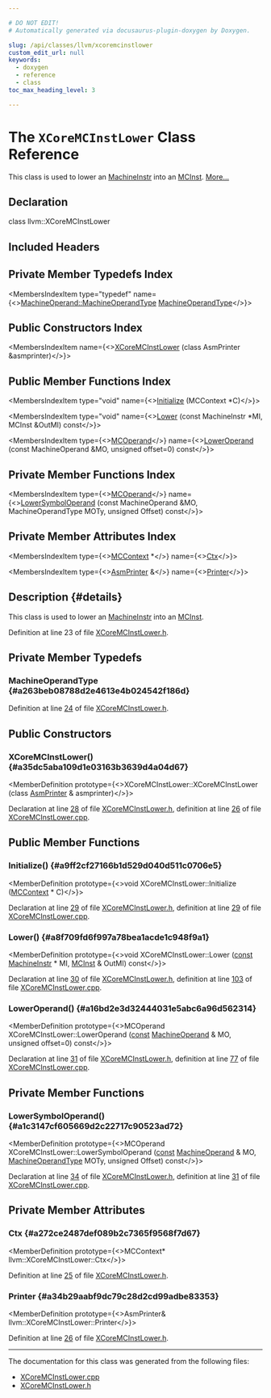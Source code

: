 ```yaml
---

# DO NOT EDIT!
# Automatically generated via docusaurus-plugin-doxygen by Doxygen.

slug: /api/classes/llvm/xcoremcinstlower
custom_edit_url: null
keywords:
  - doxygen
  - reference
  - class
toc_max_heading_level: 3

---
```





# The `XCoreMCInstLower` Class Reference

<DoxygenPage pluginConfig={pluginConfig}>

This class is used to lower an <a href="/docs/api/classes/llvm/machineinstr">MachineInstr</a> into an <a href="/docs/api/classes/llvm/mcinst">MCInst</a>. <a href="#details">More...</a>

## Declaration

<CodeBlock>class llvm::XCoreMCInstLower</CodeBlock>

## Included Headers

<IncludesList>
<IncludesListItem
  filePath="Target/XCore/XCoreMCInstLower.h"
  permalink="/docs/api/files/lib/lib/target/lib/target/xcore/xcoremcinstlower-h"
  isLocal="true" />
</IncludesList>

## Private Member Typedefs Index

<MembersIndex>

<MembersIndexItem
  type="typedef"
  name={<><a href="/docs/api/classes/llvm/machineoperand/#af269b990800f72c7cf535c407e8e639b">MachineOperand::MachineOperandType</a> <a href="#a263beb08788d2e4613e4b024542f186d">MachineOperandType</a></>}>
</MembersIndexItem>

</MembersIndex>

## Public Constructors Index

<MembersIndex>

<MembersIndexItem
  name={<><a href="#a35dc5aba109d1e03163b3639d4a04d67">XCoreMCInstLower</a> (class AsmPrinter &amp;asmprinter)</>}>
</MembersIndexItem>

</MembersIndex>

## Public Member Functions Index

<MembersIndex>

<MembersIndexItem
  type="void"
  name={<><a href="#a9ff2cf27166b1d529d040d511c0706e5">Initialize</a> (MCContext &#42;C)</>}>
</MembersIndexItem>

<MembersIndexItem
  type="void"
  name={<><a href="#a8f709fd6f997a78bea1acde1c948f9a1">Lower</a> (const MachineInstr &#42;MI, MCInst &amp;OutMI) const</>}>
</MembersIndexItem>

<MembersIndexItem
  type={<><a href="/docs/api/classes/llvm/mcoperand">MCOperand</a></>}
  name={<><a href="#a16bd2e3d32444031e5abc6a96d562314">LowerOperand</a> (const MachineOperand &amp;MO, unsigned offset=0) const</>}>
</MembersIndexItem>

</MembersIndex>

## Private Member Functions Index

<MembersIndex>

<MembersIndexItem
  type={<><a href="/docs/api/classes/llvm/mcoperand">MCOperand</a></>}
  name={<><a href="#a1c3147cf605669d2c22717c90523ad72">LowerSymbolOperand</a> (const MachineOperand &amp;MO, MachineOperandType MOTy, unsigned Offset) const</>}>
</MembersIndexItem>

</MembersIndex>

## Private Member Attributes Index

<MembersIndex>

<MembersIndexItem
  type={<><a href="/docs/api/classes/llvm/mccontext">MCContext</a> &#42;</>}
  name={<><a href="#a272ce2487def089b2c7365f9568f7d67">Ctx</a></>}>
</MembersIndexItem>

<MembersIndexItem
  type={<><a href="/docs/api/classes/llvm/asmprinter">AsmPrinter</a> &amp;</>}
  name={<><a href="#a34b29aabf9dc79c28d2cd99adbe83353">Printer</a></>}>
</MembersIndexItem>

</MembersIndex>

## Description {#details}

This class is used to lower an <a href="/docs/api/classes/llvm/machineinstr">MachineInstr</a> into an <a href="/docs/api/classes/llvm/mcinst">MCInst</a>.

Definition at line 23 of file <a href="/docs/api/files/lib/lib/target/lib/target/xcore/xcoremcinstlower-h">XCoreMCInstLower.h</a>.

<SectionDefinition>

## Private Member Typedefs

### MachineOperandType {#a263beb08788d2e4613e4b024542f186d}

<MemberDefinition
  prototype="typedef MachineOperand::MachineOperandType llvm::XCoreMCInstLower::MachineOperandType">

Definition at line <a href="/docs/api/files/lib/lib/target/lib/target/xcore/xcoremcinstlower-h/#l00024">24</a> of file <a href="/docs/api/files/lib/lib/target/lib/target/xcore/xcoremcinstlower-h">XCoreMCInstLower.h</a>.
</MemberDefinition>

</SectionDefinition>

<SectionDefinition>

## Public Constructors

### XCoreMCInstLower() {#a35dc5aba109d1e03163b3639d4a04d67}

<MemberDefinition
  prototype={<>XCoreMCInstLower::XCoreMCInstLower (class <a href="/docs/api/classes/llvm/asmprinter">AsmPrinter</a> &amp; asmprinter)</>}>

Declaration at line <a href="/docs/api/files/lib/lib/target/lib/target/xcore/xcoremcinstlower-h/#l00028">28</a> of file <a href="/docs/api/files/lib/lib/target/lib/target/xcore/xcoremcinstlower-h">XCoreMCInstLower.h</a>, definition at line <a href="/docs/api/files/lib/lib/target/lib/target/xcore/xcoremcinstlower-cpp/#l00026">26</a> of file <a href="/docs/api/files/lib/lib/target/lib/target/xcore/xcoremcinstlower-cpp">XCoreMCInstLower.cpp</a>.
</MemberDefinition>

</SectionDefinition>

<SectionDefinition>

## Public Member Functions

### Initialize() {#a9ff2cf27166b1d529d040d511c0706e5}

<MemberDefinition
  prototype={<>void XCoreMCInstLower::Initialize (<a href="/docs/api/classes/llvm/mccontext">MCContext</a> &#42; C)</>}>

Declaration at line <a href="/docs/api/files/lib/lib/target/lib/target/xcore/xcoremcinstlower-h/#l00029">29</a> of file <a href="/docs/api/files/lib/lib/target/lib/target/xcore/xcoremcinstlower-h">XCoreMCInstLower.h</a>, definition at line <a href="/docs/api/files/lib/lib/target/lib/target/xcore/xcoremcinstlower-cpp/#l00029">29</a> of file <a href="/docs/api/files/lib/lib/target/lib/target/xcore/xcoremcinstlower-cpp">XCoreMCInstLower.cpp</a>.
</MemberDefinition>

### Lower() {#a8f709fd6f997a78bea1acde1c948f9a1}

<MemberDefinition
  prototype={<>void XCoreMCInstLower::Lower (<a href="/docs/api/files/lib/lib/target/lib/target/aarch64/aarch64promoteconstant-cpp/#a90f8350fecae261c25be85d38b451bff">const</a> <a href="/docs/api/classes/llvm/machineinstr">MachineInstr</a> &#42; MI, <a href="/docs/api/classes/llvm/mcinst">MCInst</a> &amp; OutMI) const</>}>

Declaration at line <a href="/docs/api/files/lib/lib/target/lib/target/xcore/xcoremcinstlower-h/#l00030">30</a> of file <a href="/docs/api/files/lib/lib/target/lib/target/xcore/xcoremcinstlower-h">XCoreMCInstLower.h</a>, definition at line <a href="/docs/api/files/lib/lib/target/lib/target/xcore/xcoremcinstlower-cpp/#l00103">103</a> of file <a href="/docs/api/files/lib/lib/target/lib/target/xcore/xcoremcinstlower-cpp">XCoreMCInstLower.cpp</a>.
</MemberDefinition>

### LowerOperand() {#a16bd2e3d32444031e5abc6a96d562314}

<MemberDefinition
  prototype={<>MCOperand XCoreMCInstLower::LowerOperand (<a href="/docs/api/files/lib/lib/target/lib/target/aarch64/aarch64promoteconstant-cpp/#a90f8350fecae261c25be85d38b451bff">const</a> <a href="/docs/api/classes/llvm/machineoperand">MachineOperand</a> &amp; MO, unsigned offset=0) const</>}>

Declaration at line <a href="/docs/api/files/lib/lib/target/lib/target/xcore/xcoremcinstlower-h/#l00031">31</a> of file <a href="/docs/api/files/lib/lib/target/lib/target/xcore/xcoremcinstlower-h">XCoreMCInstLower.h</a>, definition at line <a href="/docs/api/files/lib/lib/target/lib/target/xcore/xcoremcinstlower-cpp/#l00077">77</a> of file <a href="/docs/api/files/lib/lib/target/lib/target/xcore/xcoremcinstlower-cpp">XCoreMCInstLower.cpp</a>.
</MemberDefinition>

</SectionDefinition>

<SectionDefinition>

## Private Member Functions

### LowerSymbolOperand() {#a1c3147cf605669d2c22717c90523ad72}

<MemberDefinition
  prototype={<>MCOperand XCoreMCInstLower::LowerSymbolOperand (<a href="/docs/api/files/lib/lib/target/lib/target/aarch64/aarch64promoteconstant-cpp/#a90f8350fecae261c25be85d38b451bff">const</a> <a href="/docs/api/classes/llvm/machineoperand">MachineOperand</a> &amp; MO, <a href="/docs/api/classes/llvm/machineoperand/#af269b990800f72c7cf535c407e8e639b">MachineOperandType</a> MOTy, unsigned Offset) const</>}>

Declaration at line <a href="/docs/api/files/lib/lib/target/lib/target/xcore/xcoremcinstlower-h/#l00034">34</a> of file <a href="/docs/api/files/lib/lib/target/lib/target/xcore/xcoremcinstlower-h">XCoreMCInstLower.h</a>, definition at line <a href="/docs/api/files/lib/lib/target/lib/target/xcore/xcoremcinstlower-cpp/#l00031">31</a> of file <a href="/docs/api/files/lib/lib/target/lib/target/xcore/xcoremcinstlower-cpp">XCoreMCInstLower.cpp</a>.
</MemberDefinition>

</SectionDefinition>

<SectionDefinition>

## Private Member Attributes

### Ctx {#a272ce2487def089b2c7365f9568f7d67}

<MemberDefinition
  prototype={<>MCContext&#42; llvm::XCoreMCInstLower::Ctx</>}>

Definition at line <a href="/docs/api/files/lib/lib/target/lib/target/xcore/xcoremcinstlower-h/#l00025">25</a> of file <a href="/docs/api/files/lib/lib/target/lib/target/xcore/xcoremcinstlower-h">XCoreMCInstLower.h</a>.
</MemberDefinition>

### Printer {#a34b29aabf9dc79c28d2cd99adbe83353}

<MemberDefinition
  prototype={<>AsmPrinter&amp; llvm::XCoreMCInstLower::Printer</>}>

Definition at line <a href="/docs/api/files/lib/lib/target/lib/target/xcore/xcoremcinstlower-h/#l00026">26</a> of file <a href="/docs/api/files/lib/lib/target/lib/target/xcore/xcoremcinstlower-h">XCoreMCInstLower.h</a>.
</MemberDefinition>

</SectionDefinition>

<hr/>

The documentation for this class was generated from the following files:

<ul>
<li><a href="/docs/api/files/lib/lib/target/lib/target/xcore/xcoremcinstlower-cpp">XCoreMCInstLower.cpp</a></li>
<li><a href="/docs/api/files/lib/lib/target/lib/target/xcore/xcoremcinstlower-h">XCoreMCInstLower.h</a></li>
</ul>

</DoxygenPage>

